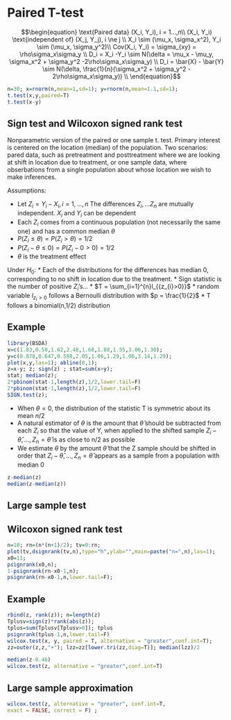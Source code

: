 # Paired T-test


$$\begin{equation}
\text{Paired data} (X_i, Y_i), i = 1...,n\\
(X_i, Y_i) \text{independent of} (X_j, Y_j), i \ne j \\
X_i \sim (\mu_x, \sigma_x^2), Y_i \sim (\mu_x, \sigma_y^2)\\
Cov(X_i, Y_i) = \sigma_{xy} = \rho\sigma_x\sigma_y \\
D_i = X_i -Y_i \sim N(\delta = \mu_x - \mu_y, \sigma_x^2 + \sigma_y^2 -2\rho\sigma_x\sigma_y) \\ 
D_i = \bar{X} - \bar{Y} \sim N(\delta, \frac{1}{n}(\sigma_x^2 + \sigma_y^2 - 2\rho\sigma_x\sigma_y)) \\ 
\end{equation}$$
```r

n=30; x=rnorm(n,mean=1,sd=1); y=rnorm(n,mean=1.1,sd=1);
t.test(x,y,paired=T)
t.test(x-y)
```



## Sign test and Wilcoxon signed rank test

Nonparametric version of the paired or one sample t. test. Primary interest is centered on the location (median) of the population. Two scenarios: pared data, such as pretreatment and posttreatment where we are looking at shift in location due to treatment, or one sample data, where obserbations from a single population about whose location we wish to make inferences.

Assumptions:

* Let $Z_i = Y_i - X_i, i =1,...,n$ The differences $Z_i,...Z_n$ are mutually independent. $X_i$ and $Y_i$ can be dependent
* Each $Z_i$ comes from a continuous population (not necessarily the same one) and has a common median $\theta$
* $P(Z_i \le \theta) = P(Z_i > \theta) = 1/2$
* $P(Z_i - \theta \le 0) = P(Z_i -0 > 0) = 1/2$
* $\theta$ is the treatment effect

Under $H_0$:
* Each of the distributions for the differences has median 0, corresponding to no shift in location due to the treatment. 
* Sign statistic is the number of positive $Z_i$'s...
* $T = \sum_{i=1}^{n}l_{{z_{i}>0}}$
* random variable $l_{{z_{i}>0}}$ follows a Bernoulli distribution with $p = \frac{1}{2}$
* T follows a binomial(n,1/2) distribution


## Example

```r

library(BSDA)
x=c(1.83,0.50,1.62,2.48,1.68,1.88,1.55,3.06,1.30);
y=c(0.878,0.647,0.598,2.05,1.06,1.29,1.06,3.14,1.29);
plot(x,y,las=1); abline(0,1);
z=x-y; z; sign(z) ; stat=sum(x>y);
stat; median(z);
2*pbinom(stat-1,length(z),1/2,lower.tail=F)
2*pbinom(stat-1,length(z),1/2,lower.tail=F)
SIGN.test(z);
```
* When $\theta = 0$, the distribution of the statistic T is symmetric about its mean $n/2$
* A natural estimator of $\theta$ is the amount that $\hat\theta$ should be subtracted from each $Z_i$ so that the value of Y, when applied to the shifted sample $Z_i - \hat\theta, ..., Z_n = \hat\theta$ is as close to n/2 as possible
* We estimate $\theta$ by the amount $\hat\theta$ that the Z sample should be shifted in order that $Z_i - \hat\theta, ..., Z_n = \hat\theta$ appears as a sample from a population with median 0

```r
z-median(z)
median(z-median(z))
```


## Large sample test

## Wilcoxon signed rank test

```r
n=10; rn=(n*(n+1)/2); tv=0:rn;
plot(tv,dsignrank(tv,n),type="h",ylab="",main=paste("n=",n),las=1);
x0=11;
psignrank(x0,n);
1-psignrank(rn-x0-1,n);
psignrank(rn-x0-1,n,lower.tail=F);
```

## Example

```r
rbind(z, rank(z)); n=length(z)
Tplusv=sign(z)*rank(abs(z));
tplus=sum(Tplusv[Tplusv>0]); tplus
psignrank(tplus-1,n,lower.tail=F)
wilcox.test(x, y, paired = T, alternative = "greater",conf.int=T);
zz=outer(z,z,"+"); lzz=zz[lower.tri(zz,diag=T)]; median(lzz)/2

median(z-0.46)
wilcox.test(z, alternative = "greater",conf.int=T)
```



## Large sample approximation

```r
wilcox.test(z, alternative = "greater", conf.int=T,
exact = FALSE, correct = F) ;
```


